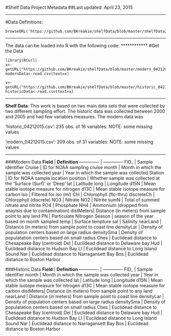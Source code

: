 
#Shelf Data Project Metadata
##Last updated: April 23, 2015

************
  #Data Definitions:
  
    browseURL('https://github.com/BKreakie/shelfData/blob/master/shelfData20150423.Rmd')
************
The data can be loaded into R with the following code:
************
  #Get the Data
  
    library(RCurl)
    x<-getURL("https://github.com/BKreakie/shelfData/blob/master/modern_04212015.csv")
    modernData<-read.csv(text=x)
    
    x<-getURL("https://github.com/BKreakie/shelfData/blob/master/historic_04212015.csv")
    historicData<-read.csv(text=x)

************
**Shelf Data**: This work is based on two main data sets that were collected by two different sampling effort.  The historic data was collected between 2000 and 2005 and had few variables measures.  The modern data was 

'historic_04212015.csv':  235 obs. of  16 variables:  NOTE: some missing values

'modern_04212015.csv':  209 obs. of  31 variables:  NOTE: some missing values

************
###Modern Data
**Field**  | **Definition**
------------- | ------------- 
FID_ | Sample identifier
Cruise | ID for  NOAA sampling cruise 
month | Month in which the sample was collected
year | Year in which the sample was collected
Station | ID for NOAA sample location
position | Whether sample was collected at the 'Surface (Surf)' or 'Deep'
lat | Latitude
long | Longitude
d15N | Mean stable isotope measure for nitrogen
d13C | Mean stable isotope measure for carbon
iso | Filtered for iso (ml)
Chl | Chlorophyll (flo-thru) 
discreteCh | Chlorophyll (discrete) 
NO3 | Nitrate
NO2 | Nitrite
sumN | Total of summed nitrate and nitrite
PO4 | Phosphate
NH4 | Ammonium (dropped from anaylsis due to contamination)
distMeters| Distance (in meters) from sample point to any land
PN | Particulate Nitrogen
Season | season of the year based on month sampled
temp | Surface tempture 
sal | Salinity
nearLand | Distance (in meters) from sample point to coast line 
densityLar | Density of population centers based on large radius
densitySma | Density of populatation centers based on small radius
Ches | Euclidead distance to Chesapeake Bay (centroid)
Del | Euclidead distance to Delaware bay
Hud | Euclidead distance to Hudson Bay
LI | Euclidead distance to Long Island Sound 
Nar | Euclidead distance to Narragansett Bay
Bos | Euclidead distance to Boston Harbor


###Historic Data
**Field**  | **Definition**
------------- | ------------- 
FID_ | Sample identifier
month | Month in which the sample was collected
year | Year in which the sample was collected
lat | Latitude
long | Longitude
d15N | Mean stable isotope measure for nitrogen
d13C | Mean stable isotope measure for carbon
distMeters| Distance (in meters) from sample point to any land
nearLand | Distance (in meters) from sample point to coast line
densityLar | Density of population centers based on large radius
densitySma | Density of populatation centers based on small radius
Ches | Euclidead distance to Chesapeake Bay (centroid)
Del | Euclidead distance to Delaware bay
Hud | Euclidead distance to Hudson Bay
LI | Euclidead distance to Long Island Sound 
Nar | Euclidead distance to Narragansett Bay
Bos | Euclidead distance to Boston Harbor
